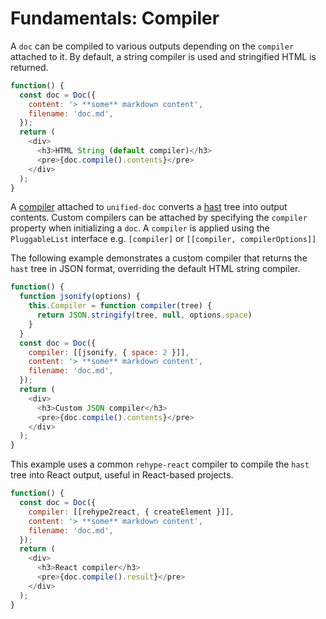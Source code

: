 
# Fundamentals: Compiler

A `doc` can be compiled to various outputs depending on the `compiler` attached to it.  By default, a string compiler is used and stringified HTML is returned.

```js live=true
function() {
  const doc = Doc({
    content: '> **some** markdown content',
    filename: 'doc.md',
  });
  return (
    <div>
      <h3>HTML String (default compiler)</h3>
      <pre>{doc.compile().contents}</pre>
    </div>
  );
}
```

A [compiler][] attached to `unified-doc` converts a [hast][] tree into output contents.  Custom compilers can be attached by specifying the `compiler` property when initializing a `doc`.  A `compiler` is applied using the `PluggableList` interface e.g. `[compiler]` or `[[compiler, compilerOptions]]`

The following example demonstrates a custom compiler that returns the `hast` tree in JSON format, overriding the default HTML string compiler.

```js live=true
function() {
  function jsonify(options) {
    this.Compiler = function compiler(tree) {
      return JSON.stringify(tree, null, options.space)
    }
  }
  const doc = Doc({
    compiler: [[jsonify, { space: 2 }]],
    content: '> **some** markdown content',
    filename: 'doc.md',
  });
  return (
    <div>
      <h3>Custom JSON compiler</h3>
      <pre>{doc.compile().contents}</pre>
    </div>
  );
}
```

This example uses a common `rehype-react` compiler to compile the `hast` tree into React output, useful in React-based projects.

```js
function() {
  const doc = Doc({
    compiler: [[rehype2react, { createElement }]],
    content: '> **some** markdown content',
    filename: 'doc.md',
  });
  return (
    <div>
      <h3>React compiler</h3>
      <pre>{doc.compile().result}</pre>
    </div>
  );
}
```


<!-- Definitions -->
[compiler]: https://github.com/unifiedjs/unified#processorcompiler
[hast]: https://github.com/syntax-tree/hast
